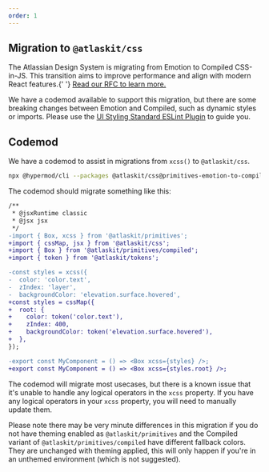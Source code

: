 ```yaml
---
order: 1
---
```



## Migration to `@atlaskit/css`

<SectionMessage title="Migration from Emotion to Compiled" appearance="discovery">
	<p>
		The Atlassian Design System is migrating from Emotion to Compiled CSS-in-JS. This transition
		aims to improve performance and align with modern React features.{' '}
		<a href="https://community.developer.atlassian.com/t/rfc-73-migrating-our-components-to-compiled-css-in-js/85953">
			Read our RFC to learn more.
		</a>
	</p>
</SectionMessage>

We have a codemod available to support this migration, but there are some breaking changes between
Emotion and Compiled, such as dynamic styles or imports. Please use the
[UI Styling Standard ESLint Plugin](/components/eslint-plugin-ui-styling-standard/) to guide you.

## Codemod

We have a codemod to assist in migrations from `xcss()` to `@atlaskit/css`.

```sh
npx @hypermod/cli --packages @atlaskit/css@primitives-emotion-to-compiled ./path/to/folder
```

The codemod should migrate something like this:

```diff
/**
 * @jsxRuntime classic
 * @jsx jsx
 */
-import { Box, xcss } from '@atlaskit/primitives';
+import { cssMap, jsx } from '@atlaskit/css';
+import { Box } from '@atlaskit/primitives/compiled';
+import { token } from '@atlaskit/tokens';

-const styles = xcss({
-  color: 'color.text',
-  zIndex: 'layer',
-  backgroundColor: 'elevation.surface.hovered',
+const styles = cssMap({
+  root: {
+    color: token('color.text'),
+    zIndex: 400,
+    backgroundColor: token('elevation.surface.hovered'),
+  },
});

-export const MyComponent = () => <Box xcss={styles} />;
+export const MyComponent = () => <Box xcss={styles.root} />;
```

The codemod will migrate most usecases, but there is a known issue that it's unable to handle any
logical operators in the `xcss` property. If you have any logical operators in your `xcss` property,
you will need to manually update them.

Please note there may be very minute differences in this migration if you do not have theming
enabled as `@atlaskit/primitives` and the Compiled variant of `@atlaskit/primitives/compiled` have
different fallback colors. They are unchanged with theming applied, this will only happen if you're
in an unthemed environment (which is not suggested).
